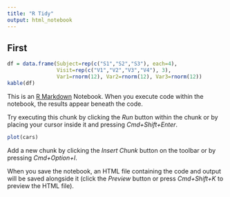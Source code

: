 ```yaml
---
title: "R Tidy"
output: html_notebook
---
```



## First

```r
df = data.frame(Subject=rep(c("S1","S2","S3"), each=4),
                Visit=rep(c("V1","V2","V3","V4"), 3),
                Var1=rnorm(12), Var2=rnorm(12), Var3=rnorm(12))
kable(df)
```


This is an [R Markdown](http://rmarkdown.rstudio.com) Notebook. When you execute code within the notebook, the results appear beneath the code. 

Try executing this chunk by clicking the *Run* button within the chunk or by placing your cursor inside it and pressing *Cmd+Shift+Enter*. 

```r
plot(cars)
```

Add a new chunk by clicking the *Insert Chunk* button on the toolbar or by pressing *Cmd+Option+I*.

When you save the notebook, an HTML file containing the code and output will be saved alongside it (click the *Preview* button or press *Cmd+Shift+K* to preview the HTML file).
